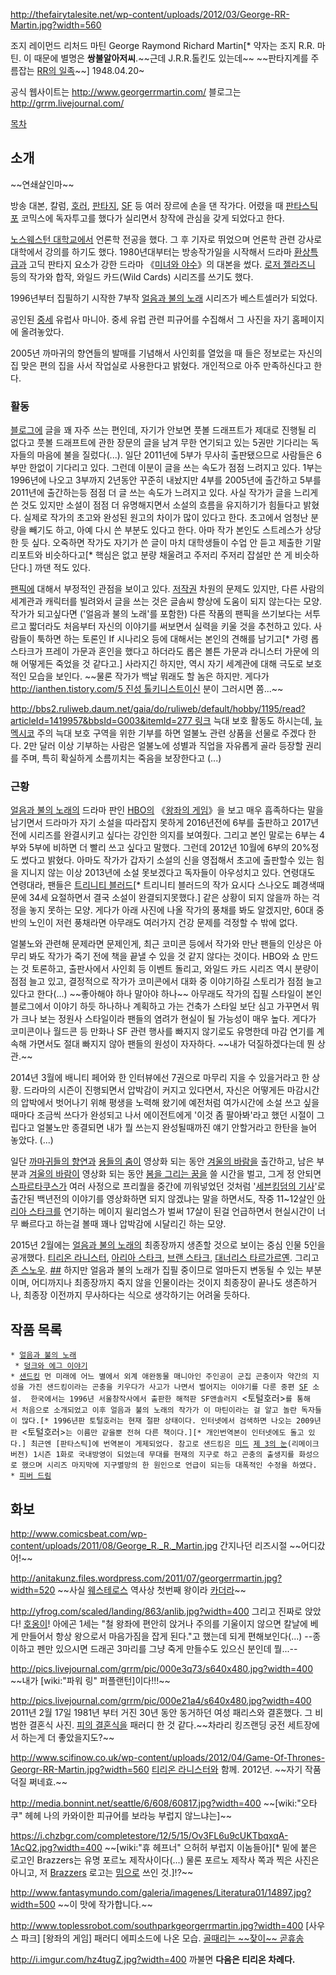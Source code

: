 http://thefairytalesite.net/wp-content/uploads/2012/03/George-RR-Martin.jpg?width=560

조지 레이먼드 리처드 마틴 George Raymond Richard Martin[* 약자는 조지 R.R. 마틴. 이 때문에 별명은 '''쌍불알아저씨'''.~~근데 J.R.R.톨킨도 있는데~~ ~~판타지계를 주름잡는 [[D의 일족|RR의 일족]]~~] 1948.04.20~

공식 웹사이트는 http://www.georgerrmartin.com/
블로그는 http://grrm.livejournal.com/

[[목차]]
== 소개 ==

~~연쇄살인마~~

방송 대본, 칼럼, [[호러]], [[판타지]], [[SF]] 등 여러 장르에 손을 댄 작가다. 어렸을 때 [[판타스틱 포]] 코믹스에 독자투고를 했다가 실리면서 창작에 관심을 갖게 되었다고 한다.

[[노스웨스턴 대학교]]에서 언론학 전공을 했다. 그 후 기자로 뛰었으며 언론학 관련 강사로 대학에서 강의를 하기도 했다. 1980년대부터는 방송작가일을 시작해서 드라마 [[환상특급]]과 고딕 판타지 요소가 강한 드라마 《[[미녀와 야수]]》의 대본을 썼다. [[로저 젤라즈니]] 등의 작가와 합작, 와일드 카드(Wild Cards) 시리즈를 쓰기도 했다.

1996년부터 집필하기 시작한 7부작 [[얼음과 불의 노래]] 시리즈가 베스트셀러가 되었다.

공인된 [[중세]] 유럽사 마니아. 중세 유럽 관련 피규어를 수집해서 그 사진을 자기 홈페이지에 올려놓았다.

2005년 까마귀의 향연들의 발매를 기념해서 사인회를 열었을 때 들은 정보로는 자신의 집 맞은 편의 집을 사서 작업실로 사용한다고 밝혔다. 개인적으로 아주 만족하신다고 한다.
=== 활동 ===
[[블로그]]에 글을 꽤 자주 쓰는 편인데, 자기가 안보면 풋볼 드래프트가 제대로 진행될 리 없다고 풋볼 드래프트에 관한 장문의 글을 남겨 무한 연기되고 있는 5권만 기다리는 독자들의 마음에 불을 질렀다(...). 일단 2011년에 5부가 무사히 출판됐으므로 사람들은 6부만 한없이 기다리고 있다. 그런데 이분이 글을 쓰는 속도가 점점 느려지고 있다. 1부는 1996년에 나오고 3부까지 2년동안 꾸준히 내놨지만 4부를 2005년에 출간하고 5부를 2011년에 출간하는등 점점 더 글 쓰는 속도가 느려지고 있다. 사실 작가가 글을 느리게 쓴 것도 있지만 소설이 점점 더 유명해지면서 소설의 흐름을 유지하기가 힘들다고 밝혔다. 실제로 작가의 초고와 완성된 원고의 차이가 많이 있다고 한다. 초고에서 엄청난 분량을 빼기도 하고, 아예 다시 쓴 부분도 있다고 한다. 아마 작가 본인도 스트레스가 상당한 듯 싶다. 오죽하면 작가도 자기가 쓴 글이 마치 대학생들이 수업 안 듣고 제출한 기말 리포트와 비슷하다고[* 핵심은 없고 분량 채울려고 주저리 주저리 잡설만 쓴 게 비슷하단다.] 까댄 적도 있다.

[[팬픽]]에 대해서 부정적인 관점을 보이고 있다. [[저작권]] 차원의 문제도 있지만, 다른 사람의 세계관과 캐릭터를 빌려와서 글을 쓰는 것은 글솜씨 향상에 도움이 되지 않는다는 모양. 작가가 되고싶다면 ('얼음과 불의 노래'를 포함한) 다른 작품의 팬픽을 쓰기보다는 서투르고 짧더라도 처음부터 자신의 이야기를 써보면서 실력을 키울 것을 추천하고 있다. 사람들이 툭하면 하는 토론인 If 시나리오 등에 대해서는 본인의 견해를 남기고[* 가령 롭 스타크가 프레이 가문과 혼인을 했다고 하더라도 롭은 볼튼 가문과 라니스터 가문에 의해 어떻게든 죽었을 것 같다고.] 사라지긴 하지만, 역시 자기 세계관에 대해 극도로 보호적인 모습을 보인다. ~~물론 작가가 백날 뭐래도 할 놈은 하지만. 게다가 [[http://ianthen.tistory.com/5 진성 톨키니스트]]이신 분이 그러시면 쫌...~~

[[http://bbs2.ruliweb.daum.net/gaia/do/ruliweb/default/hobby/1195/read?articleId=1419957&bbsId=G003&itemId=277 링크]]
늑대 보호 활동도 하시는데, [[뉴멕시코]] 주의 늑대 보호 구역을 위한 기부를 하면 얼불노 관련 상품을 선물로 주겠다 한다.
2만 달러 이상 기부하는 사람은 얼불노에 성별과 직업을 자유롭게 골라 등장할 권리를 주며, 특히 확실하게 소름끼치는 죽음을 보장한다고 (...)

=== 근황 ===
[[얼음과 불의 노래]]의 드라마 판인 [[HBO]]의 《[[왕좌의 게임]]》을 보고 매우 흡족하다는 말을 남기면서 드라마가 자기 소설을 따라잡지 못하게 2016년전에 6부를 출판하고 2017년 전에 시리즈를 완결시키고 싶다는 강인한 의지를 보여줬다. 그리고 본인 말로는 6부는 4부와 5부에 비하면 더 빨리 쓰고 싶다고 말했다. 그런데 2012년 10월에 6부의 20%정도 썼다고 밝혔다. 아마도 작가가 갑자기 소설의 신을 영접해서 초고에 출판할수 있는 힘을 지니지 않는 이상 2013년에 소설 못보겠다고 독자들이 아우성치고 있다. 연령대도 연령대라, 팬들은 [[트리니티 블러드]][* 트리니티 블러드의 작가 요시다 스나오도 폐경색때문에 34세 요절하면서 결국 소설이 완결되지못했다.] 같은 상황이 되지 않을까 하는 걱정을 놓지 못하는 모양. 게다가 아래 사진에 나올 작가의 풍채를 봐도 알겠지만, 60대 중반의 노인이 저런 풍채라면 아무래도 여러가지 건강 문제를 걱정할 수 밖에 없다.

얼불노와 관련해 문제라면 문제인게, 최근 코미콘 등에서 작가와 만난 팬들의 인상은 아무리 봐도 작가가 죽기 전에 책을 끝낼 수 있을 것 같지 않다는 것이다. HBO와 쇼 만드는 것 토론하고, 출판사에서 사인회 등 이벤트 돌리고, 와일드 카드 시리즈 역시 분량이 점점 늘고 있고, 결정적으로 작가가 코미콘에서 대화 중 이야기하길 스토리가 점점 늘고 있다고 한다(...) ~~좋아해야 하나 말아야 하나~~ 아무래도 작가의 집필 스타일이 본인 블로그에서 이야기 하듯 하나하나 계획하고 가는 건축가 스타일 보단 심고 가꾸면서 뭐가 크나 보는 정원사 스타일이라 팬들의 염려가 현실이 될 가능성이 매우 높다. 게다가 코미콘이나 월드콘 등 만화나 SF 관련 행사를 빠지지 않기로도 유명한데 마감 연기를 계속해 가면서도 절대 빠지지 않아 팬들의 원성이 자자하다. ~~내가 덕질하겠다는데 뭔 상관.~~

2014년 3월에 배니티 페어와 한 인터뷰에선 7권으로 마무리 지을 수 있을거라고 한 상황. 드라마의 시즌이 진행되면서 압박감이 커지고 있다면서, 자신은 어떻게든 마감시간의 압박에서 벗어나기 위해 평생을 노력해 왔기에 예전처럼 여가시간에 소설 쓰고 싶을때마다 조금씩 쓰다가 완성되고 나서 에이전트에게 '이것 좀 팔아봐'라고 했던 시절이 그립다고 얼불노만 종결되면 내가 뭘 쓰는지 완성될때까진 얘기 안할거라고 한탄을 늘어 놓았다. (...) 

일단 [[까마귀들의 향연]]과 [[용들의 춤]]이 영상화 되는 동안 [[겨울의 바람]]을 출간하고, 남은 부분과 [[겨울의 바람]]이 영상화 되는 동안 [[봄을 그리는 꿈]]을 쓸 시간을 벌고, 그게 정 안되면 [[스파르타쿠스]]가 여러 사정으로 프리퀄을 중간에 끼워넣었던 것처럼 '[[세븐킹덤의 기사]]'로 출간된 백년전의 이야기를 영상화하면 되지 않겠냐는 말을 하면서도, 작중 11~12살인 [[아리아 스타크]]를 연기하는 메이지 윌리엄스가 벌써 17살이 된걸 언급하면서 현실시간이 너무 빠르다고 하는걸 볼때 꽤나 압박감에 시달리긴 하는 모양.

2015년 2월에는 [[얼음과 불의 노래]]의 최종장까지 생존할 것으로 보이는 중심 인물 5인을 공개했다. [[티리온 라니스터]], [[아리아 스타크]], [[브랜 스타크]], [[대너리스 타르가르옌]]. 그리고 [[존 스노우]]. [http://www.zap2it.com/blogs/5_main_game_of_thrones_characters_george_rr_martin_live_to_finale-2015-02 ##] 하지만 얼음과 불의 노래가 집필 중이므로 얼마든지 변동될 수 있는 부분이며, 어디까지나 최종장까지 죽지 않을 인물이라는 것이지 최종장이 끝나도 생존하거나, 최종장 이전까지 무사하다는 식으로 생각하기는 어려울 듯하다.

== 작품 목록 ==
 * [[얼음과 불의 노래]]
  * [[덩크와 에그 이야기]]
 * [[샌드킹]] 먼 미래에 어느 별에서 외계 애완동물 매니아인 주인공이 군집 곤충이자 약간의 지성을 가진 샌드킹이라는 곤충을 키우다가 사고가 나면서 벌어지는 이야기를 다룬 중편 [[SF]] 소설.  한국에서는 1996년 서울창작사에서 출판한 해적판 SF앤솔러지 <토털호러>를 통해서 처음으로 소개되었고 이후 얼음과 불의 노래의 작가가 이 마틴이라는 걸 알고 놀란 독자들이 많다.[* 1996년판 토털호러는 현재 절판 상태이다. 인터넷에서 검색하면 나오는 2009년판 <토털호러>는 이름만 같을뿐 전혀 다른 책이다.][* 개인번역본이 인터넷에도 돌고 있다.] 최근엔 [판타스틱]에 번역본이 게제되었다. 참고로 샌드킹은 [[미드]] [[제3의 눈(미국 드라마)|제 3의 눈]](리메이크버전) 1시즌 1화로 국내방영이 되었는데 무대를 현재의 지구로 하고 곤충의 출생지를 화성으로 했으며 시리즈 마지막에 지구멸망의 한 원인으로 언급이 되는등 대폭적인 수정을 하였다.
 * [[피버 드림]]

== 화보 ==
http://www.comicsbeat.com/wp-content/uploads/2011/08/George_R._R._Martin.jpg
간지나던 리즈시절 ~~어디갔어!~~

http://anitakunz.files.wordpress.com/2011/07/georgerrmartin.jpg?width=520
~~사실 [[웨스테로스]] 역사상 첫번째 왕이라 [[카더라]]~~

http://yfrog.com/scaled/landing/863/anlib.jpg?width=400
그리고 진짜로 앉았다! [[호옹이]]! 아에곤 1세는 "철 왕좌에 편안히 앉거나 주의를 기울이지 않으면 칼날에 베게 만들어서 항상 왕으로서 마음가짐을 잡게 된다."고 했는데 되게 편해보인다(...) --종이하고 펜만 있으시면 드래곤 3마리를 그냥 죽게 만들수도 있으신 분인데 뭘...--

http://pics.livejournal.com/grrm/pic/000e3q73/s640x480.jpg?width=400
~~내가 [wiki:"파워 링" 퍼플랜턴]이다!!!~~

http://pics.livejournal.com/grrm/pic/000e21a4/s640x480.jpg?width=400
2011년 2월 17일 1981년 부터 거진 30년 동안 동거하던 여성 패리스와 결혼했다. 그 비범한 결혼식 사진. [[피의 결혼식]]을 패러디 한 것 같다.~~차라리 킹즈랜딩 궁전 세트장에서 하는게 더 좋았을지도?~~

http://www.scifinow.co.uk/wp-content/uploads/2012/04/Game-Of-Thrones-Georgr-RR-Martin.jpg?width=560
[[티리온 라니스터]]와 함께. 2012년. ~~자기 작품 덕질 쩌네효.~~

http://media.bonnint.net/seattle/6/608/60817.jpg?width=400
~~[wiki:"오타쿠" 헤헤 나의 카와이한 피규어를 보라능 부럽지 않느냐는]~~

https://i.chzbgr.com/completestore/12/5/15/Ov3FL6u9cUKTbqxqA-1AcQ2.jpg?width=400
~~[wiki:"휴 헤프너" 으허허 부럽지 이놈들아][* 밑에 붙은 로고인 Brazzers는 유명 포르노 제작사이다(...) 물론 포르노 제작사 쪽과 찍은 사진은 아니고, 저 [[Brazzers]] 로고는 [[밈]]으로 쓰인 것.]!?~~

http://www.fantasymundo.com/galeria/imagenes/Literatura01/14897.jpg?width=500
~~이 맛에 작가합니다.~~

http://www.toplessrobot.com/southparkgeorgerrmartin.jpg?width=400
[사우스 파크] [왕좌의 게임] 패러디 에피소드에 나온 모습.
[http://www.midnite.kr/?m=bbs&bid=midnite&uid=3220 골때리는 ~~잦이~~ 곧휴송]

http://i.imgur.com/hz4tugZ.jpg?width=400
까불면 '''다음은 티리온 차례다.'''

